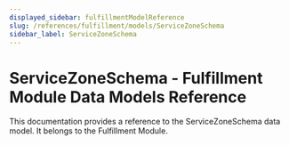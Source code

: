```yaml
---
displayed_sidebar: fulfillmentModelReference
slug: /references/fulfillment/models/ServiceZoneSchema
sidebar_label: ServiceZoneSchema
---
```



# ServiceZoneSchema - Fulfillment Module Data Models Reference

This documentation provides a reference to the ServiceZoneSchema data model. It belongs to the Fulfillment Module.

<SourceCodeLink link="https://github.com/medusajs/medusa/blob/33f788be42975c3bd05db3074b1aa636f84d6fd4/packages/modules/fulfillment/src/models/service-zone.ts#L18" />
